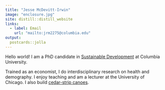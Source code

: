 ```yaml
---
title: "Jesse McDevitt-Irwin"
image: "enclosure.jpg"
site: distill::distill_website
links:
  - label: Email
    url: "mailto:jrm2275@columbia.edu"
output:
  postcards::jolla
---
```

 
Hello world! I am a PhD candidate in [Sustainable Development](https://www.sipa.columbia.edu/academics/programs/phd-sustainable-development) at Columbia University. 

Trained as an economist, I do interdisciplinary research on health and demography. I enjoy teaching and am a lecturer at the University of Chicago. I also build [cedar-strip canoes](images/canoe.jpg).
